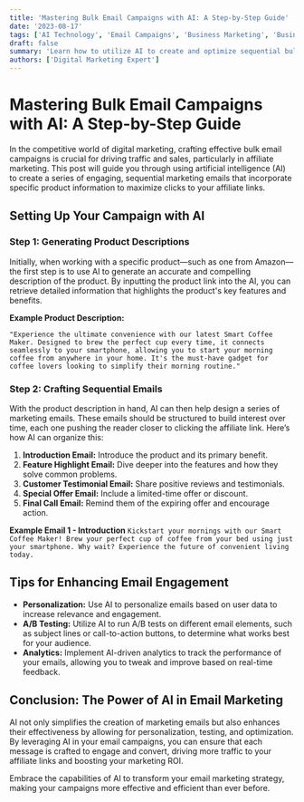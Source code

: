 ```yaml
---
title: 'Mastering Bulk Email Campaigns with AI: A Step-by-Step Guide'
date: '2023-08-17'
tags: ['AI Technology', 'Email Campaigns', 'Business Marketing', 'Business Marketing']
draft: false
summary: 'Learn how to utilize AI to create and optimize sequential bulk marketing emails for affiliate products, ensuring high engagement and click-through rates.'
authors: ['Digital Marketing Expert']
---
```


# Mastering Bulk Email Campaigns with AI: A Step-by-Step Guide

In the competitive world of digital marketing, crafting effective bulk email campaigns is crucial for driving traffic and sales, particularly in affiliate marketing. This post will guide you through using artificial intelligence (AI) to create a series of engaging, sequential marketing emails that incorporate specific product information to maximize clicks to your affiliate links.

## Setting Up Your Campaign with AI

### Step 1: Generating Product Descriptions

Initially, when working with a specific product—such as one from Amazon—the first step is to use AI to generate an accurate and compelling description of the product. By inputting the product link into the AI, you can retrieve detailed information that highlights the product's key features and benefits.

**Example Product Description:**

```text
"Experience the ultimate convenience with our latest Smart Coffee Maker. Designed to brew the perfect cup every time, it connects seamlessly to your smartphone, allowing you to start your morning coffee from anywhere in your home. It's the must-have gadget for coffee lovers looking to simplify their morning routine."
```

### Step 2: Crafting Sequential Emails

With the product description in hand, AI can then help design a series of marketing emails. These emails should be structured to build interest over time, each one pushing the reader closer to clicking the affiliate link. Here’s how AI can organize this:

1. **Introduction Email:** Introduce the product and its primary benefit.
2. **Feature Highlight Email:** Dive deeper into the features and how they solve common problems.
3. **Customer Testimonial Email:** Share positive reviews and testimonials.
4. **Special Offer Email:** Include a limited-time offer or discount.
5. **Final Call Email:** Remind them of the expiring offer and encourage action.

**Example Email 1 - Introduction**
`Kickstart your mornings with our Smart Coffee Maker! Brew your perfect cup of coffee from your bed using just your smartphone. Why wait? Experience the future of convenient living today.`

## Tips for Enhancing Email Engagement

- **Personalization:** Use AI to personalize emails based on user data to increase relevance and engagement.
- **A/B Testing:** Utilize AI to run A/B tests on different email elements, such as subject lines or call-to-action buttons, to determine what works best for your audience.
- **Analytics:** Implement AI-driven analytics to track the performance of your emails, allowing you to tweak and improve based on real-time feedback.

## Conclusion: The Power of AI in Email Marketing

AI not only simplifies the creation of marketing emails but also enhances their effectiveness by allowing for personalization, testing, and optimization. By leveraging AI in your email campaigns, you can ensure that each message is crafted to engage and convert, driving more traffic to your affiliate links and boosting your marketing ROI.

Embrace the capabilities of AI to transform your email marketing strategy, making your campaigns more effective and efficient than ever before.
